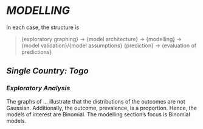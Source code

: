 
# *MODELLING*

In each case, the structure is

> {exploratory graphing} $\rightarrow$ {model architecture} $\rightarrow$  {modelling}  $\rightarrow$
> {model validation}/{model assumptions}
> {prediction} $\rightarrow$ {evaluation of predictions}


## *Single Country: Togo*

### *Exploratory Analysis*

The graphs of $\ldots$ illustrate that the distributions of the outcomes are not Gaussian. Additionally, the outcome, prevalence, is a proportion. Hence, the models of interest are Binomial.  The modelling section's focus is Binomial models.
